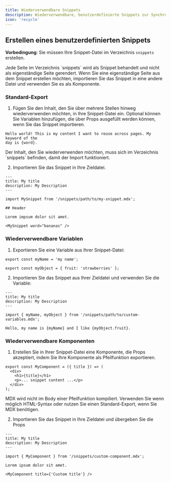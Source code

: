 ```yaml
---
title: Wiederverwendbare Snippets
description: Wiederverwendbare, benutzerdefinierte Snippets zur Synchronisierung von Inhalten
icon: 'recycle'
---
```



<SnippetIntro />

## Erstellen eines benutzerdefinierten Snippets

**Vorbedingung**: Sie müssen Ihre Snippet-Datei im Verzeichnis `snippets` erstellen.

<Note>
  Jede Seite im Verzeichnis `snippets` wird als Snippet behandelt und nicht
  als eigenständige Seite gerendert. Wenn Sie eine eigenständige Seite aus
  dem Snippet erstellen möchten, importieren Sie das Snippet in eine andere
  Datei und verwenden Sie es als Komponente.
</Note>

### Standard-Export

1. Fügen Sie den Inhalt, den Sie über mehrere Stellen hinweg wiederverwenden möchten,
   in Ihre Snippet-Datei ein. Optional können Sie Variablen hinzufügen, die über Props
   ausgefüllt werden können, wenn Sie das Snippet importieren.

```mdx snippets/my-snippet.mdx
Hello world! This is my content I want to reuse across pages. My keyword of the
day is {word}.
```

<Warning>
  Der Inhalt, den Sie wiederverwenden möchten, muss sich im Verzeichnis `snippets`
  befinden, damit der Import funktioniert.
</Warning>

2. Importieren Sie das Snippet in Ihre Zieldatei.

```mdx destination-file.mdx
---
title: My title
description: My Description
---

import MySnippet from '/snippets/path/to/my-snippet.mdx';

## Header

Lorem impsum dolor sit amet.

<MySnippet word="bananas" />
```

### Wiederverwendbare Variablen

1. Exportieren Sie eine Variable aus Ihrer Snippet-Datei:

```mdx snippets/path/to/custom-variables.mdx
export const myName = 'my name';

export const myObject = { fruit: 'strawberries' };
```

2. Importieren Sie das Snippet aus Ihrer Zieldatei und verwenden Sie die Variable:

```mdx destination-file.mdx
---
title: My title
description: My Description
---

import { myName, myObject } from '/snippets/path/to/custom-variables.mdx';

Hello, my name is {myName} and I like {myObject.fruit}.
```

### Wiederverwendbare Komponenten

1. Erstellen Sie in Ihrer Snippet-Datei eine Komponente, die Props akzeptiert,
   indem Sie Ihre Komponente als Pfeilfunktion exportieren.

```mdx snippets/custom-component.mdx
export const MyComponent = ({ title }) => (
  <div>
    <h1>{title}</h1>
    <p>... snippet content ...</p>
  </div>
);
```

<Warning>
  MDX wird nicht im Body einer Pfeilfunktion kompiliert. Verwenden Sie wenn möglich
  HTML-Syntax oder nutzen Sie einen Standard-Export, wenn Sie MDX benötigen.
</Warning>

2. Importieren Sie das Snippet in Ihre Zieldatei und übergeben Sie die Props

```mdx destination-file.mdx
---
title: My title
description: My Description
---

import { MyComponent } from '/snippets/custom-component.mdx';

Lorem ipsum dolor sit amet.

<MyComponent title={'Custom title'} />
```